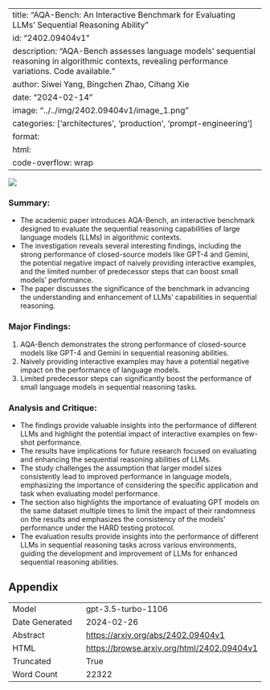 
---
title: "AQA-Bench: An Interactive Benchmark for Evaluating LLMs' Sequential Reasoning Ability"
id: "2402.09404v1"
description: "AQA-Bench assesses language models' sequential reasoning in algorithmic contexts, revealing performance variations. Code available."
author: Siwei Yang, Bingchen Zhao, Cihang Xie
date: "2024-02-14"
image: "../../img/2402.09404v1/image_1.png"
categories: ['architectures', 'production', 'prompt-engineering']
format:
  html:
    code-overflow: wrap
---

![](../../img/2402.09404v1/image_1.png)

### Summary:
- The academic paper introduces AQA-Bench, an interactive benchmark designed to evaluate the sequential reasoning capabilities of large language models (LLMs) in algorithmic contexts.
- The investigation reveals several interesting findings, including the strong performance of closed-source models like GPT-4 and Gemini, the potential negative impact of naively providing interactive examples, and the limited number of predecessor steps that can boost small models' performance.
- The paper discusses the significance of the benchmark in advancing the understanding and enhancement of LLMs' capabilities in sequential reasoning.

### Major Findings:
1. AQA-Bench demonstrates the strong performance of closed-source models like GPT-4 and Gemini in sequential reasoning abilities.
2. Naively providing interactive examples may have a potential negative impact on the performance of language models.
3. Limited predecessor steps can significantly boost the performance of small language models in sequential reasoning tasks.

### Analysis and Critique:
- The findings provide valuable insights into the performance of different LLMs and highlight the potential impact of interactive examples on few-shot performance.
- The results have implications for future research focused on evaluating and enhancing the sequential reasoning abilities of LLMs.
- The study challenges the assumption that larger model sizes consistently lead to improved performance in language models, emphasizing the importance of considering the specific application and task when evaluating model performance.
- The section also highlights the importance of evaluating GPT models on the same dataset multiple times to limit the impact of their randomness on the results and emphasizes the consistency of the models' performance under the HARD testing protocol.
- The evaluation results provide insights into the performance of different LLMs in sequential reasoning tasks across various environments, guiding the development and improvement of LLMs for enhanced sequential reasoning abilities.

## Appendix

|          |          |
|----------|----------|
| Model     | gpt-3.5-turbo-1106       |
| Date Generated     | 2024-02-26       |
| Abstract | [https://arxiv.org/abs/2402.09404v1](https://arxiv.org/abs/2402.09404v1)        |
| HTML     | [https://browse.arxiv.org/html/2402.09404v1](https://browse.arxiv.org/html/2402.09404v1)       |
| Truncated       | True       |
| Word Count       | 22322       |